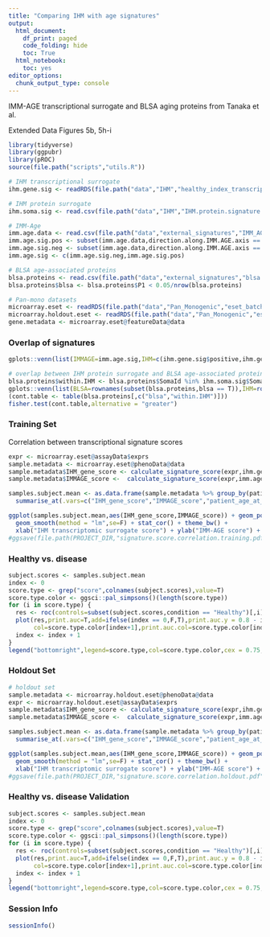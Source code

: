 ---
title: "Comparing IHM with age signatures"
output:
  html_document:
    df_print: paged
    code_folding: hide
    toc: True
  html_notebook:
    toc: yes
editor_options:
  chunk_output_type: console
---

IMM-AGE transcriptional surrogate and BLSA aging proteins from Tanaka et al.

Extended Data Figures 5b, 5h-i
```{r setup}
library(tidyverse)
library(ggpubr)
library(pROC)
source(file.path("scripts","utils.R"))

# IHM transcriptional surrogate
ihm.gene.sig <- readRDS(file.path("data","IHM","healthy_index_transcriptomic_signature_2021_04_19.rds"))

# IHM protein surrogate
ihm.soma.sig <- read.csv(file.path("data","IHM","IHM.protein.signature.txt"),sep = "\t",strip.white = T,stringsAsFactors = F)

# IMM-Age
imm.age.data <- read.csv(file.path("data","external_signatures","IMM_AGE.transcriptional.signature.txt"),sep = "\t")
imm.age.sig.pos <- subset(imm.age.data,direction.along.IMM.AGE.axis == 1)$gene.symbol
imm.age.sig.neg <- subset(imm.age.data,direction.along.IMM.AGE.axis == -1)$gene.symbol
imm.age.sig <- c(imm.age.sig.neg,imm.age.sig.pos)

# BLSA age-associated proteins
blsa.proteins <- read.csv(file.path("data","external_signatures","blsa.proteins.age.association.csv"))
blsa.proteins$blsa <- blsa.proteins$P1 < 0.05/nrow(blsa.proteins)

# Pan-mono datasets
microarray.eset <- readRDS(file.path("data","Pan_Monogenic","eset_batch_training.rds"))
microarray.holdout.eset <- readRDS(file.path("data","Pan_Monogenic","eset_batch_validation.rds"))
gene.metadata <- microarray.eset@featureData@data
```

### Overlap of signatures
```{r overlap}
gplots::venn(list(IMMAGE=imm.age.sig,IHM=c(ihm.gene.sig$positive,ihm.gene.sig$negative)))

# overlap between IHM protein surrogate and BLSA age-associated proteins
blsa.proteins$within.IHM <- blsa.proteins$SomaId %in% ihm.soma.sig$SomaId
gplots::venn(list(BLSA=rownames(subset(blsa.proteins,blsa == T)),IHM=rownames(subset(blsa.proteins,within.IHM ==T))))
(cont.table <- table(blsa.proteins[,c("blsa","within.IHM")]))
fisher.test(cont.table,alternative = "greater")
```

### Training Set
Correlation between transcriptional signature scores
```{r score.training,out.width="900px"}
expr <- microarray.eset@assayData$exprs
sample.metadata <- microarray.eset@phenoData@data
sample.metadata$IHM_gene_score <- calculate_signature_score(expr,ihm.gene.sig$positive,ihm.gene.sig$negative)
sample.metadata$IMMAGE_score <-  calculate_signature_score(expr,imm.age.sig.pos,imm.age.sig.neg)

samples.subject.mean <- as.data.frame(sample.metadata %>% group_by(patient_id,condition,race,gender) %>% 
  summarise_at(.vars=c("IHM_gene_score","IMMAGE_score","patient_age_at_time_of_blood_draw"),.funs = mean))

ggplot(samples.subject.mean,aes(IHM_gene_score,IMMAGE_score)) + geom_point(alpha=0.75,size=2) + 
  geom_smooth(method = "lm",se=F) + stat_cor() + theme_bw() + 
  xlab("IHM transcriptomic surrogate score") + ylab("IMM-AGE score") + ggtitle("Training Set")
#ggsave(file.path(PROJECT_DIR,"signature.score.correlation.training.pdf"),width=3.5,height=3.5)
```

### Healthy vs. disease
```{r auc.training}
subject.scores <- samples.subject.mean
index <- 0
score.type <- grep("score",colnames(subject.scores),value=T)
score.type.color <- ggsci::pal_simpsons()(length(score.type))
for (i in score.type) {
  res <- roc(controls=subset(subject.scores,condition == "Healthy")[,i],cases=subset(subject.scores,condition != "Healthy")[,i])
  plot(res,print.auc=T,add=ifelse(index == 0,F,T),print.auc.y = 0.8 - index*0.05,print.auc.x = 0.2,
       col=score.type.color[index+1],print.auc.col=score.type.color[index+1],print.auc.cex=0.75)
  index <- index + 1
}
legend("bottomright",legend=score.type,col=score.type.color,cex = 0.75,lwd=4)
```

### Holdout Set
```{r score.holdout,out.width="900px"}
# holdout set
sample.metadata <- microarray.holdout.eset@phenoData@data
expr <- microarray.holdout.eset@assayData$exprs
sample.metadata$IHM_gene_score <- calculate_signature_score(expr,ihm.gene.sig$positive,ihm.gene.sig$negative)
sample.metadata$IMMAGE_score <-  calculate_signature_score(expr,imm.age.sig.pos,imm.age.sig.neg)

samples.subject.mean <- as.data.frame(sample.metadata %>% group_by(patient_id,condition,race,gender) %>% 
  summarise_at(.vars=c("IHM_gene_score","IMMAGE_score","patient_age_at_time_of_blood_draw"),.funs = mean))

ggplot(samples.subject.mean,aes(IHM_gene_score,IMMAGE_score)) + geom_point(alpha=0.75,size=2) + 
  geom_smooth(method = "lm",se=F) + stat_cor() + theme_bw() + 
  xlab("IHM transcriptomic surrogate score") + ylab("IMM-AGE score") + ggtitle("Holdout Set")
#ggsave(file.path(PROJECT_DIR,"signature.score.correlation.holdout.pdf"),width=3.5,height=3.5)
```

### Healthy vs. disease Validation
```{r auc.holdout}
subject.scores <- samples.subject.mean
index <- 0
score.type <- grep("score",colnames(subject.scores),value=T)
score.type.color <- ggsci::pal_simpsons()(length(score.type))
for (i in score.type) {
  res <- roc(controls=subset(subject.scores,condition == "Healthy")[,i],cases=subset(subject.scores,condition != "Healthy")[,i])
  plot(res,print.auc=T,add=ifelse(index == 0,F,T),print.auc.y = 0.8 - index*0.05,print.auc.x = 0.2,
       col=score.type.color[index+1],print.auc.col=score.type.color[index+1],print.auc.cex=0.75)
  index <- index + 1
}
legend("bottomright",legend=score.type,col=score.type.color,cex = 0.75,lwd=4)
```

### Session Info
```{r session}
sessionInfo()
```